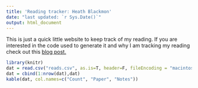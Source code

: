 ```yaml
---
title: 'Reading tracker: Heath Blackmon'
date: "last updated: `r Sys.Date()`"
output: html_document
---
```

This is just a quick little website to keep track of my reading.  If you are interested in the code used to generate it and why I am tracking my reading check out this [blog post.](http://coleoguy.blogspot.com/2017/01/tracking-my-reading-365papers.html)

```r
library(knitr)
dat = read.csv("reads.csv", as.is=T, header=F, fileEncoding = "macintosh")
dat = cbind(1:nrow(dat),dat)
kable(dat, col.names=c("Count", "Paper", "Notes"))
```


